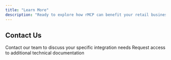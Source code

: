 ```yaml
---
title: "Learn More"
description: "Ready to explore how rMCP can benefit your retail business?"
---
```


## Contact Us

<Card title="Schedule a Call" icon="phone" href="https://calendly.com/evan-octogen/30min">
  Contact our team to discuss your specific integration needs
</Card>

<Card title="Send us an email" icon="envelope" href="mailto:retailmcp@octogen.ai">
  Request access to additional technical documentation
</Card>